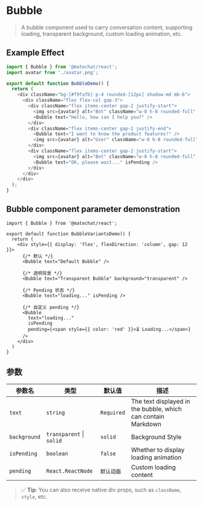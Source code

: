 
# Bubble

> A bubble component used to carry conversation content, supporting loading, transparent background, custom loading animation, etc.

## Example Effect

<BubbleDemo />

```ts title="BubbleDemo.tsx"
import { Bubble } from '@matechat/react';
import avatar from './avatar.png';

export default function BubbleDemo() {
  return (
    <div className="bg-[#f9fafb] p-4 rounded-[12px] shadow-md mb-6">
      <div className="flex flex-col gap-3">
        <div className="flex items-center gap-2 justify-start">
          <img src={avatar} alt="Bot" className="w-8 h-8 rounded-full" />
          <Bubble text="Hello, how can I help you?" />
        </div>
        <div className="flex items-center gap-2 justify-end">
          <Bubble text="I want to know the product features!" />
          <img src={avatar} alt="User" className="w-8 h-8 rounded-full" />
        </div>
        <div className="flex items-center gap-2 justify-start">
          <img src={avatar} alt="Bot" className="w-8 h-8 rounded-full" />
          <Bubble text="OK, please wait..." isPending />
        </div>
      </div>
    </div>
  );
}
```

## Bubble component parameter demonstration
```tsx
import { Bubble } from '@matechat/react';

export default function BubbleVariantsDemo() {
  return (
    <div style={{ display: 'flex', flexDirection: 'column', gap: 12 }}>
      {/* 默认 */}
      <Bubble text="Default Bubble" />

      {/* 透明背景 */}
      <Bubble text="Transparent Bubble" background="transparent" />

      {/* Pending 状态 */}
      <Bubble text="loading..." isPending />

      {/* 自定义 pending */}
      <Bubble
        text="loading..."
        isPending
        pending={<span style={{ color: 'red' }}>⏳ Loading...</span>}
      />
    </div>
  )
}
```
## 参数

| 参数名       | 类型                                        | 默认值     | 描述                                                                  |
| ------------ | ------------------------------------------- | ---------- | --------------------------------------------------------------------- |
| `text`       | `string`                                   | `Required`  | The text displayed in the bubble, which can contain Markdown                                    |
| `background` | `transparent` \| `solid`               | `solid`  | Background Style                                                              |
| `isPending`  | `boolean`                                  | `false`    | Whether to display loading animation                                                     |
| `pending`    | `React.ReactNode`                          | `默认动画` | Custom loading content                                                       |

> ✅ **Tip**: You can also receive native div props, such as `className`, `style`, etc.






